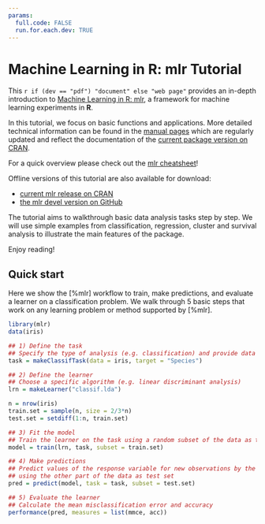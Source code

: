 ```yaml
---
params:
  full.code: FALSE
  run.for.each.dev: TRUE
---
```

# Machine Learning in R: mlr Tutorial
This `r if (dev == "pdf") "document" else "web page"` provides an in-depth introduction to
[Machine Learning in R: mlr](https://github.com/mlr-org/mlr), a framework for machine
learning experiments in **R**.

In this tutorial, we focus on basic functions and applications.
More detailed technical information can be found in the [manual pages](%mlr) which
are regularly updated and reflect the documentation of the
[current package version on CRAN](http://cran.r-project.org/web/packages/mlr/index.html).

For a quick overview please check out the [mlr cheatsheet](https://github.com/mlr-org/mlr-tutorial/raw/gh-pages/cheatsheet/MlrCheatsheet.pdf)!

Offline versions of this tutorial are also available for download:

* [current mlr release on CRAN](https://mlr-org.github.io/mlr-tutorial/release/mlr_tutorial.zip)
* [the mlr devel version on GitHub](https://mlr-org.github.io/mlr-tutorial/devel/mlr_tutorial.zip)

The tutorial aims to walkthrough basic data analysis tasks step by step. We will use simple examples
from classification, regression, cluster and survival analysis to illustrate the main features of the package.

Enjoy reading!

## Quick start
Here we show the [%mlr] workflow to train, make predictions, and evaluate a learner on a
classification problem. We walk through 5 basic steps that work on any learning problem or
method supported by [%mlr].

```r
library(mlr)
data(iris)

## 1) Define the task
## Specify the type of analysis (e.g. classification) and provide data and response variable
task = makeClassifTask(data = iris, target = "Species")

## 2) Define the learner
## Choose a specific algorithm (e.g. linear discriminant analysis)
lrn = makeLearner("classif.lda")

n = nrow(iris)
train.set = sample(n, size = 2/3*n)
test.set = setdiff(1:n, train.set)

## 3) Fit the model
## Train the learner on the task using a random subset of the data as training set
model = train(lrn, task, subset = train.set)

## 4) Make predictions
## Predict values of the response variable for new observations by the trained model
## using the other part of the data as test set
pred = predict(model, task = task, subset = test.set)

## 5) Evaluate the learner
## Calculate the mean misclassification error and accuracy
performance(pred, measures = list(mmce, acc))
```
